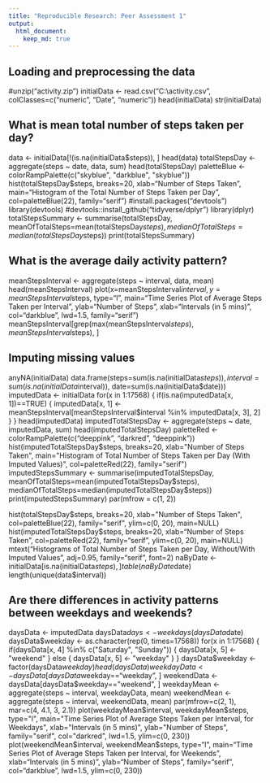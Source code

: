 ```yaml
---
title: "Reproducible Research: Peer Assessment 1"
output: 
  html_document:
    keep_md: true
---
```

## Loading and preprocessing the data

#unzip("activity.zip")
initialData <- read.csv("C:\\activity.csv", colClasses=c("numeric", "Date", "numeric"))
head(initialData)
str(initialData)

## What is mean total number of steps taken per day?

data <- initialData[!(is.na(initialData$steps)), ]
head(data)
totalStepsDay <- aggregate(steps ~ date, data, sum)
head(totalStepsDay)
paletteBlue <- colorRampPalette(c("skyblue", "darkblue", "skyblue"))
hist(totalStepsDay$steps, breaks=20, xlab="Number of Steps Taken", 
main="Histogram of the Total Number of Steps Taken per Day",
col=paletteBlue(22), family="serif")
#install.packages("devtools")
library(devtools)
#devtools::install_github("tidyverse/dplyr")
library(dplyr)
totalStepsSummary <- summarise(totalStepsDay, meanOfTotalSteps=mean(totalStepsDay$steps),
medianOfTotalSteps=median(totalStepsDay$steps))
print(totalStepsSummary)

## What is the average daily activity pattern?

meanStepsInterval <- aggregate(steps ~ interval, data, mean)
head(meanStepsInterval)
plot(x=meanStepsInterval$interval, y=meanStepsInterval$steps, type="l",
     main="Time Series Plot of Average Steps Taken per Interval",
     ylab="Number of Steps", xlab="Intervals (in 5 mins)",
     col="darkblue", lwd=1.5, family="serif")
meanStepsInterval[grep(max(meanStepsInterval$steps), meanStepsInterval$steps), ]

## Imputing missing values

anyNA(initialData)
data.frame(steps=sum(is.na(initialData$steps)), 
           interval=sum(is.na(initialData$interval)), 
           date=sum(is.na(initialData$date)))
imputedData <- initialData
for(x in 1:17568) {
  if(is.na(imputedData[x, 1])==TRUE) {
    imputedData[x, 1] <- meanStepsInterval[meanStepsInterval$interval %in% imputedData[x, 3], 2]
  }
}
head(imputedData)
imputedTotalStepsDay <- aggregate(steps ~ date, imputedData, sum)
head(imputedTotalStepsDay)
paletteRed <- colorRampPalette(c("deeppink", "darkred", "deeppink"))
hist(imputedTotalStepsDay$steps, breaks=20, xlab="Number of Steps Taken", 
     main="Histogram of Total Number of Steps Taken per Day (With Imputed Values)",
     col=paletteRed(22), family="serif")
imputedStepsSummary <- summarise(imputedTotalStepsDay, 
                                 meanOfTotalSteps=mean(imputedTotalStepsDay$steps), 
                                 medianOfTotalSteps=median(imputedTotalStepsDay$steps))  
print(imputedStepsSummary)
par(mfrow = c(1, 2))

hist(totalStepsDay$steps, breaks=20, xlab="Number of Steps Taken", 
     col=paletteBlue(22), family="serif", ylim=c(0, 20), main=NULL)
hist(imputedTotalStepsDay$steps, breaks=20, xlab="Number of Steps Taken", 
     col=paletteRed(22), family="serif", ylim=c(0, 20), main=NULL)
mtext("Histograms of Total Number of Steps Taken per Day, Without/With Imputed Values",
      adj=0.95, family="serif", font=2)
naByDate <- initialData[is.na(initialData$steps), ]
table(naByDate$date)
length(unique(data$interval))

## Are there differences in activity patterns between weekdays and weekends?

daysData <- imputedData
daysData$days <- weekdays(daysData$date)
daysData$weekday <- as.character(rep(0, times=17568))
for(x in 1:17568) {
  if(daysData[x, 4] %in% c("Saturday", "Sunday")) {
    daysData[x, 5] <- "weekend"
  } else {
    daysData[x, 5] <- "weekday"
  }
}
daysData$weekday <- factor(daysData$weekday)
head(daysData)
weekdayData <- daysData[daysData$weekday=="weekday", ]
weekendData <- daysData[daysData$weekday=="weekend", ]
weekdayMean <- aggregate(steps ~ interval, weekdayData, mean)
weekendMean <- aggregate(steps ~ interval, weekendData, mean)
par(mfrow=c(2, 1), mar=c(4, 4.1, 3, 2.1))
plot(weekdayMean$interval, weekdayMean$steps, type="l",
     main="Time Series Plot of Average Steps Taken per Interval, for Weekdays",
     xlab="Intervals (in 5 mins)", ylab="Number of Steps", family="serif",
     col="darkred", lwd=1.5, ylim=c(0, 230))
plot(weekendMean$interval, weekendMean$steps, type="l",
     main="Time Series Plot of Average Steps Taken per Interval, for Weekends",
     xlab="Intervals (in 5 mins)", ylab="Number of Steps", family="serif",
     col="darkblue", lwd=1.5, ylim=c(0, 230))

